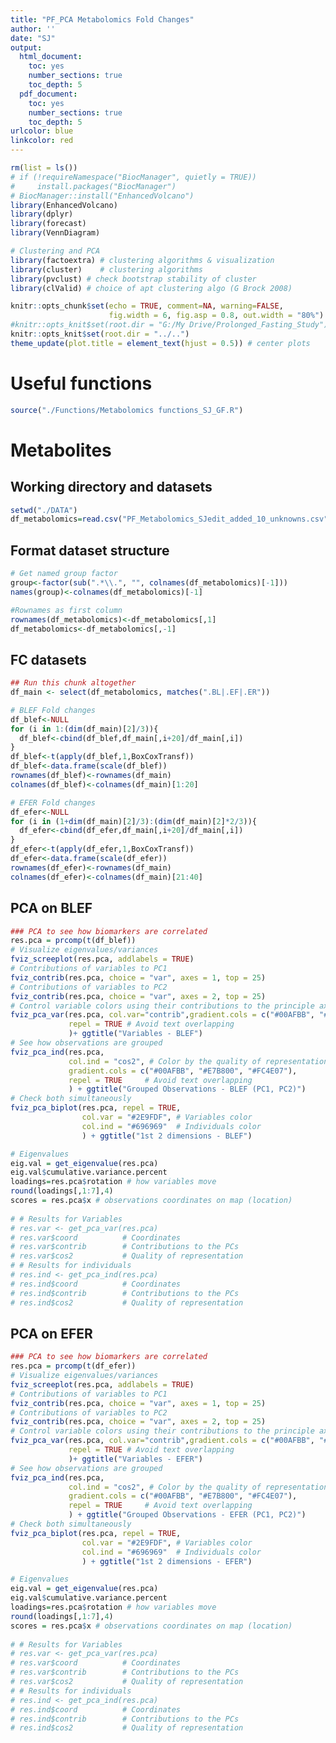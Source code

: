 ```yaml
---
title: "PF_PCA Metabolomics Fold Changes"
author: ''
date: "SJ"
output:
  html_document:
    toc: yes
    number_sections: true
    toc_depth: 5
  pdf_document:
    toc: yes
    number_sections: true
    toc_depth: 5
urlcolor: blue
linkcolor: red
---
```

```r
rm(list = ls())
# if (!requireNamespace("BiocManager", quietly = TRUE))
#     install.packages("BiocManager")
# BiocManager::install("EnhancedVolcano")
library(EnhancedVolcano)
library(dplyr)
library(forecast)
library(VennDiagram)

# Clustering and PCA
library(factoextra) # clustering algorithms & visualization
library(cluster)    # clustering algorithms
library(pvclust) # check bootstrap stability of cluster
library(clValid) # choice of apt clustering algo (G Brock 2008)
```

```r
knitr::opts_chunk$set(echo = TRUE, comment=NA, warning=FALSE,
                      fig.width = 6, fig.asp = 0.8, out.width = "80%")
#knitr::opts_knit$set(root.dir = "G:/My Drive/Prolonged_Fasting_Study")
knitr::opts_knit$set(root.dir = "../..")
theme_update(plot.title = element_text(hjust = 0.5)) # center plots
```


# Useful functions
```r
source("./Functions/Metabolomics functions_SJ_GF.R")
```

# Metabolites

## Working directory and datasets
```r
setwd("./DATA")
df_metabolomics=read.csv("PF_Metabolomics_SJedit_added_10_unknowns.csv",header=T)
```

## Format dataset structure

```r
# Get named group factor
group<-factor(sub(".*\\.", "", colnames(df_metabolomics)[-1]))
names(group)<-colnames(df_metabolomics)[-1]

#Rownames as first column
rownames(df_metabolomics)<-df_metabolomics[,1]
df_metabolomics<-df_metabolomics[,-1]
```

## FC datasets

```r
## Run this chunk altogether
df_main <- select(df_metabolomics, matches(".BL|.EF|.ER"))

# BLEF Fold changes
df_blef<-NULL
for (i in 1:(dim(df_main)[2]/3)){
  df_blef<-cbind(df_blef,df_main[,i+20]/df_main[,i])
}
df_blef<-t(apply(df_blef,1,BoxCoxTransf))
df_blef<-data.frame(scale(df_blef))
rownames(df_blef)<-rownames(df_main)
colnames(df_blef)<-colnames(df_main)[1:20]

# EFER Fold changes
df_efer<-NULL
for (i in (1+dim(df_main)[2]/3):(dim(df_main)[2]*2/3)){
  df_efer<-cbind(df_efer,df_main[,i+20]/df_main[,i])
}
df_efer<-t(apply(df_efer,1,BoxCoxTransf))
df_efer<-data.frame(scale(df_efer))
rownames(df_efer)<-rownames(df_main)
colnames(df_efer)<-colnames(df_main)[21:40]
```

## PCA on BLEF

```r
### PCA to see how biomarkers are correlated
res.pca = prcomp(t(df_blef))
# Visualize eigenvalues/variances
fviz_screeplot(res.pca, addlabels = TRUE)
# Contributions of variables to PC1
fviz_contrib(res.pca, choice = "var", axes = 1, top = 25)
# Contributions of variables to PC2
fviz_contrib(res.pca, choice = "var", axes = 2, top = 25)
# Control variable colors using their contributions to the principle axis
fviz_pca_var(res.pca, col.var="contrib",gradient.cols = c("#00AFBB", "#E7B800", "#FC4E07"),
             repel = TRUE # Avoid text overlapping
             )+ ggtitle("Variables - BLEF")
# See how observations are grouped
fviz_pca_ind(res.pca,
             col.ind = "cos2", # Color by the quality of representation
             gradient.cols = c("#00AFBB", "#E7B800", "#FC4E07"),
             repel = TRUE     # Avoid text overlapping
             ) + ggtitle("Grouped Observations - BLEF (PC1, PC2)")
# Check both simultaneously
fviz_pca_biplot(res.pca, repel = TRUE,
                col.var = "#2E9FDF", # Variables color
                col.ind = "#696969"  # Individuals color
                ) + ggtitle("1st 2 dimensions - BLEF")

# Eigenvalues
eig.val = get_eigenvalue(res.pca)
eig.val$cumulative.variance.percent
loadings=res.pca$rotation # how variables move
round(loadings[,1:7],4)
scores = res.pca$x # observations coordinates on map (location)
  
# # Results for Variables
# res.var <- get_pca_var(res.pca)
# res.var$coord          # Coordinates
# res.var$contrib        # Contributions to the PCs
# res.var$cos2           # Quality of representation 
# # Results for individuals
# res.ind <- get_pca_ind(res.pca)
# res.ind$coord          # Coordinates
# res.ind$contrib        # Contributions to the PCs
# res.ind$cos2           # Quality of representation
```

## PCA on EFER

```r
### PCA to see how biomarkers are correlated
res.pca = prcomp(t(df_efer))
# Visualize eigenvalues/variances
fviz_screeplot(res.pca, addlabels = TRUE)
# Contributions of variables to PC1
fviz_contrib(res.pca, choice = "var", axes = 1, top = 25)
# Contributions of variables to PC2
fviz_contrib(res.pca, choice = "var", axes = 2, top = 25)
# Control variable colors using their contributions to the principle axis
fviz_pca_var(res.pca, col.var="contrib",gradient.cols = c("#00AFBB", "#E7B800", "#FC4E07"),
             repel = TRUE # Avoid text overlapping
             )+ ggtitle("Variables - EFER")
# See how observations are grouped
fviz_pca_ind(res.pca,
             col.ind = "cos2", # Color by the quality of representation
             gradient.cols = c("#00AFBB", "#E7B800", "#FC4E07"),
             repel = TRUE     # Avoid text overlapping
             ) + ggtitle("Grouped Observations - EFER (PC1, PC2)")
# Check both simultaneously
fviz_pca_biplot(res.pca, repel = TRUE,
                col.var = "#2E9FDF", # Variables color
                col.ind = "#696969"  # Individuals color
                ) + ggtitle("1st 2 dimensions - EFER")

# Eigenvalues
eig.val = get_eigenvalue(res.pca)
eig.val$cumulative.variance.percent
loadings=res.pca$rotation # how variables move
round(loadings[,1:7],4)
scores = res.pca$x # observations coordinates on map (location)
  
# # Results for Variables
# res.var <- get_pca_var(res.pca)
# res.var$coord          # Coordinates
# res.var$contrib        # Contributions to the PCs
# res.var$cos2           # Quality of representation 
# # Results for individuals
# res.ind <- get_pca_ind(res.pca)
# res.ind$coord          # Coordinates
# res.ind$contrib        # Contributions to the PCs
# res.ind$cos2           # Quality of representation
```